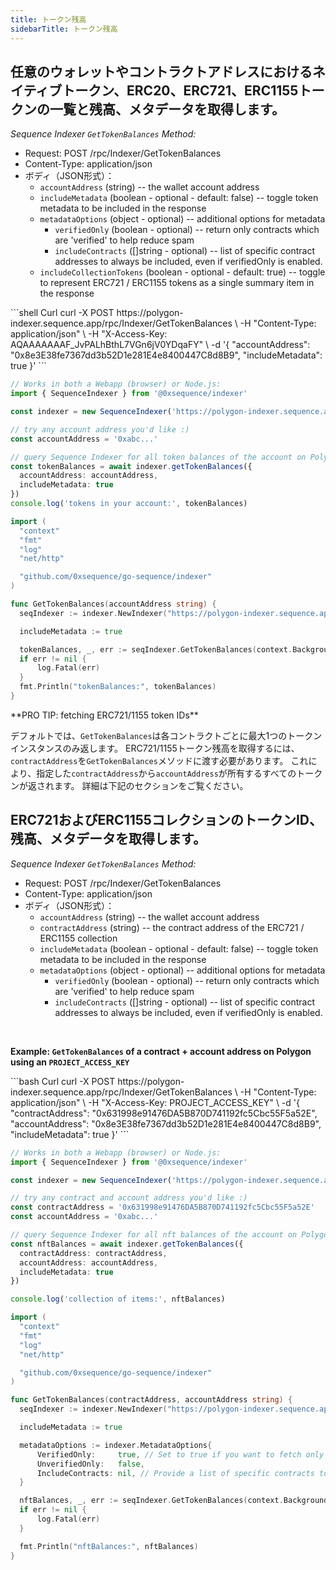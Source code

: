 ```yaml
---
title: トークン残高
sidebarTitle: トークン残高
---
```


## 任意のウォレットやコントラクトアドレスにおけるネイティブトークン、ERC20、ERC721、ERC1155トークンの一覧と残高、メタデータを取得します。
_Sequence Indexer `GetTokenBalances` Method:_
- Request: POST /rpc/Indexer/GetTokenBalances
- Content-Type: application/json
- ボディ（JSON形式）：
  - `accountAddress` (string) -- the wallet account address
  - `includeMetadata` (boolean - optional - default: false) -- toggle token metadata to be included in the response
  - `metadataOptions` (object - optional) -- additional options for metadata
    - `verifiedOnly` (boolean - optional) -- return only contracts which are 'verified' to help reduce spam
    - `includeContracts` (\[]string - optional) -- list of specific contract addresses to always be included, even if verifiedOnly is enabled.
  - `includeCollectionTokens` (boolean - optional - default: true) -- toggle to represent ERC721 / ERC1155 tokens as a single summary item in the response

<CodeGroup>
  ```shell Curl
  curl -X POST https://polygon-indexer.sequence.app/rpc/Indexer/GetTokenBalances \
   -H "Content-Type: application/json" \
   -H "X-Access-Key: AQAAAAAAAF_JvPALhBthL7VGn6jV0YDqaFY" \
   -d '{ "accountAddress": "0x8e3E38fe7367dd3b52D1e281E4e8400447C8d8B9", "includeMetadata": true }'
  ```

  ```ts Typescript
  // Works in both a Webapp (browser) or Node.js:
  import { SequenceIndexer } from '@0xsequence/indexer'

  const indexer = new SequenceIndexer('https://polygon-indexer.sequence.app', 'AQAAAAAAAF_JvPALhBthL7VGn6jV0YDqaFY')

  // try any account address you'd like :)
  const accountAddress = '0xabc...'

  // query Sequence Indexer for all token balances of the account on Polygon
  const tokenBalances = await indexer.getTokenBalances({
  	accountAddress: accountAddress,
  	includeMetadata: true
  })
  console.log('tokens in your account:', tokenBalances)
  ```

  ```go Go
  import (
  	"context"
  	"fmt"
  	"log"
  	"net/http"

  	"github.com/0xsequence/go-sequence/indexer"
  )

  func GetTokenBalances(accountAddress string) {
  	seqIndexer := indexer.NewIndexer("https://polygon-indexer.sequence.app", "AQAAAAAAAF_JvPALhBthL7VGn6jV0YDqaFY")

  	includeMetadata := true

  	tokenBalances, _, err := seqIndexer.GetTokenBalances(context.Background(), &accountAddress, nil, &includeMetadata, nil, nil)
  	if err != nil {
  		log.Fatal(err)
  	}
  	fmt.Println("tokenBalances:", tokenBalances)
  }
  ```
</CodeGroup>

<Note>
  **PRO TIP: fetching ERC721/1155 token IDs**

  デフォルトでは、`GetTokenBalances`は各コントラクトごとに最大1つのトークンインスタンスのみ返します。
  ERC721/1155トークン残高を取得するには、`contractAddress`を`GetTokenBalances`メソッドに渡す必要があります。
  これにより、指定した`contractAddress`から`accountAddress`が所有するすべてのトークンが返されます。
  詳細は下記のセクションをご覧ください。
</Note>

## ERC721およびERC1155コレクションのトークンID、残高、メタデータを取得します。
_Sequence Indexer `GetTokenBalances` Method:_
- Request: POST /rpc/Indexer/GetTokenBalances
- Content-Type: application/json
- ボディ（JSON形式）：
  - `accountAddress` (string) -- the wallet account address
  - `contractAddress` (string) -- the contract address of the ERC721 / ERC1155 collection
  - `includeMetadata` (boolean - optional - default: false) -- toggle token metadata to be included in the response
  - `metadataOptions` (object - optional) -- additional options for metadata
    - `verifiedOnly` (boolean - optional) -- return only contracts which are 'verified' to help reduce spam
    - `includeContracts` (\[]string - optional) -- list of specific contract addresses to always be included, even if verifiedOnly is enabled.

<br />

**Example: `GetTokenBalances` of a contract + account address on Polygon using an `PROJECT_ACCESS_KEY`**

<CodeGroup>
  ```bash Curl
  curl -X POST https://polygon-indexer.sequence.app/rpc/Indexer/GetTokenBalances \
   -H "Content-Type: application/json" \
   -H "X-Access-Key: PROJECT_ACCESS_KEY" \
   -d '{ "contractAddress": "0x631998e91476DA5B870D741192fc5Cbc55F5a52E", "accountAddress": "0x8e3E38fe7367dd3b52D1e281E4e8400447C8d8B9", "includeMetadata": true }'
  ```

  ```typescript Typescript
  // Works in both a Webapp (browser) or Node.js:
  import { SequenceIndexer } from '@0xsequence/indexer'

  const indexer = new SequenceIndexer('https://polygon-indexer.sequence.app', 'AQAAAAAAAF_JvPALhBthL7VGn6jV0YDqaFY')

  // try any contract and account address you'd like :)
  const contractAddress = '0x631998e91476DA5B870D741192fc5Cbc55F5a52E'
  const accountAddress = '0xabc...'

  // query Sequence Indexer for all nft balances of the account on Polygon
  const nftBalances = await indexer.getTokenBalances({
  	contractAddress: contractAddress,
  	accountAddress: accountAddress,
  	includeMetadata: true
  })

  console.log('collection of items:', nftBalances)
  ```

  ```go Go
  import (
  	"context"
  	"fmt"
  	"log"
  	"net/http"

  	"github.com/0xsequence/go-sequence/indexer"
  )

  func GetTokenBalances(contractAddress, accountAddress string) {
  	seqIndexer := indexer.NewIndexer("https://polygon-indexer.sequence.app", "AQAAAAAAAF_JvPALhBthL7VGn6jV0YDqaFY")

  	includeMetadata := true

  	metadataOptions := indexer.MetadataOptions{
  		VerifiedOnly:     true, // Set to true if you want to fetch only verified contracts
  		UnverifiedOnly:   false,
  		IncludeContracts: nil, // Provide a list of specific contracts to include, if any
  	}

  	nftBalances, _, err := seqIndexer.GetTokenBalances(context.Background(), &accountAddress, nil, nil, nil, &metadataOptions, nil, nil)
  	if err != nil {
  		log.Fatal(err)
  	}

  	fmt.Println("nftBalances:", nftBalances)
  }
  ```
</CodeGroup>